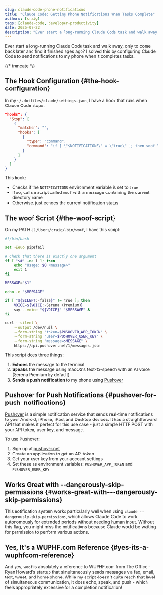 ```yaml
---
slug: claude-code-phone-notifications
title: "Claude Code: Getting Phone Notifications When Tasks Complete"
authors: [craig]
tags: [claude-code, developer-productivity]
date: 2025-07-22
description: "Ever start a long-running Claude Code task and walk away, only to come back later and find it finished ages ago? I solved this by configuring Claude Code to notify me."
---
```



Ever start a long-running Claude Code task and walk away, only to come back later and find it finished ages ago? I solved this by configuring Claude Code to send notifications to my phone when it completes tasks.

{/* truncate */}

## The Hook Configuration {#the-hook-configuration}

In my `~/.dotfiles/claude/settings.json`, I have a hook that runs when Claude Code stops:

```json
"hooks": {
  "Stop": [
    {
      "matcher": "",
      "hooks": [
        {
          "type": "command",
          "command": "if [ \"$NOTIFICATIONS\" = \"true\" ]; then woof \"Claude: $(basename $(pwd))\"; else echo \"NOTIFICATIONS=$NOTIFICATIONS (not woofing)\"; fi"
        }
      ]
    }
  ]
}
```

This hook:
- Checks if the `NOTIFICATIONS` environment variable is set to `true`
- If so, calls a script called `woof` with a message containing the current directory name
- Otherwise, just echoes the current notification status

## The woof Script {#the-woof-script}

On my PATH at `/Users/craig/.bin/woof`, I have this script:

```bash
#!/bin/bash

set -Eeuo pipefail

# Check that there is exactly one argument
if [ "$#" -ne 1 ]; then
    echo "Usage: $0 <message>"
    exit 1
fi

MESSAGE="$1"

echo -e "$MESSAGE"

if [ "${SILENT:-false}" != true ]; then
    VOICE=${VOICE:-Serena (Premium)}
    say --voice "${VOICE}" "$MESSAGE" &
fi

curl --silent \
    --output /dev/null \
    --form-string "token=$PUSHOVER_APP_TOKEN" \
    --form-string "user=$PUSHOVER_USER_KEY" \
    --form-string "message=$MESSAGE" \
    https://api.pushover.net/1/messages.json
```

This script does three things:
1. **Echoes** the message to the terminal
2. **Speaks** the message using macOS's text-to-speech with an AI voice (Serena Premium by default)
3. **Sends a push notification** to my phone using [Pushover](https://pushover.net/)

## Pushover for Push Notifications {#pushover-for-push-notifications}

[Pushover](https://pushover.net/) is a simple notification service that sends real-time notifications to your Android, iPhone, iPad, and Desktop devices. It has a straightforward API that makes it perfect for this use case - just a simple HTTP POST with your API token, user key, and message.

To use Pushover:
1. Sign up at [pushover.net](https://pushover.net/)
2. Create an application to get an API token
3. Get your user key from your account settings
4. Set these as environment variables: `PUSHOVER_APP_TOKEN` and `PUSHOVER_USER_KEY`

## Works Great with --dangerously-skip-permissions {#works-great-with---dangerously-skip-permissions}

This notification system works particularly well when using `claude --dangerously-skip-permissions`, which allows Claude Code to work autonomously for extended periods without needing human input. Without this flag, you might miss the notifications because Claude would be waiting for permission to perform various actions.

## Yes, It's a WUPHF.com Reference {#yes-its-a-wuphfcom-reference}

And yes, `woof` is absolutely a reference to WUPHF.com from The Office - Ryan Howard's startup that simultaneously sends messages via fax, email, text, tweet, and home phone. While my script doesn't quite reach that level of simultaneous communication, it does echo, speak, and push - which feels appropriately excessive for a completion notification!

<GiscusComponent />
